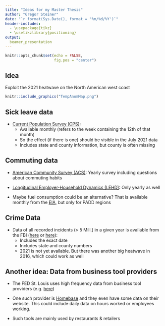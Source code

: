 ```yaml
---
title: "Ideas for my Master Thesis"
author: "Gregor Steiner"
date: "`r format(Sys.Date(), format = '%m/%d/%Y')`"
header-includes: 
  - \usepackage{tikz}
  - \usetikzlibrary{positioning}
output:
  beamer_presentation
---
```


```r
knitr::opts_chunk$set(echo = FALSE,
                      fig.pos = "center")
```

## Idea

Exploit the 2021 heatwave on the North American west coast


```r
knitr::include_graphics("TempAnomMap.png")
```



## Sick leave data

* [Current Population Survey (CPS)](https://www.census.gov/data/datasets/time-series/demo/cps/cps-basic.html):
  + Available monthly (refers to the week containing the 12th of that month)
  + So the effect (if there is one) should be visible in the July 2021 data
  + Includes state and county information, but county is often missing

## Commuting data
* [American Community Survey (ACS)](https://data.census.gov/cedsci/table?q=ACS%20commuting&g=0100000US%240500000&tid=ACSST1Y2019.S0802): Yearly survey including questions about commuting habits

* [Longitudinal Employer-Household Dynamics (LEHD)](https://lehd.ces.census.gov/data/): Only yearly as well

* Maybe fuel consumption could be an alternative? That is available monthly from the [EIA](https://www.eia.gov/opendata/qb.php?category=401685), but only for PADD regions

## Crime Data
* Data of all recorded incidents (> 5 Mill.) in a given year is available from the FBI ([here](https://www.icpsr.umich.edu/web/NACJD/series/128?start=0&SERIESQ=128&ARCHIVE=NACJD&PUBLISH_STATUS=PUBLISHED&sort=DATEUPDATED%20desc&rows=50) or [here](https://crime-data-explorer.app.cloud.gov/pages/downloads)):
  + Includes the exact date
  + Includes state and county numbers
  + 2021 is not yet available. But there was another big heatwave in 2016, which could work as well


## Another idea: Data from business tool providers

* The FED St. Louis uses high frequency data from business tool providers (e.g. [here](https://research.stlouisfed.org/publications/review/2021/08/16/assessing-labor-market-conditions-using-high-frequency-data))

* One such provider is [Homebase](https://joinhomebase.com/) and they even have some data on their website. This could include daily data on hours worked or employees working.

* Such tools are mainly used by restaurants & retailers


<!-- ## Crime Identification -->

<!-- \begin{figure} -->
<!-- 	\large{\begin{tikzpicture}[% -->
<!-- 		->, -->
<!-- 		>=stealth, -->
<!-- 		node distance=1cm, -->
<!-- 		pil/.style={ -->
<!-- 			->, -->
<!-- 			thick, -->
<!-- 			shorten =2pt,} -->
<!-- 		] -->
<!-- 		\node (1) {Heat}; -->
<!-- 		\node[right=of 1] (2) {Aggression}; -->
<!-- 		\node[right=of 2] (3) {Crime}; -->
<!-- 		\node[above left = of 3] (4) {X}; -->
<!-- 		\draw [->] (1) to (2); -->
<!-- 		\draw [->] (2) to (3); -->
<!-- 		\draw [->] (4) to (2); -->
<!-- 		\draw [->] (4) to (3); -->
<!-- 	\end{tikzpicture}} -->

<!-- 	\caption{Causal effect of heat on crimes with some confounders X} -->
<!-- \end{figure} -->




